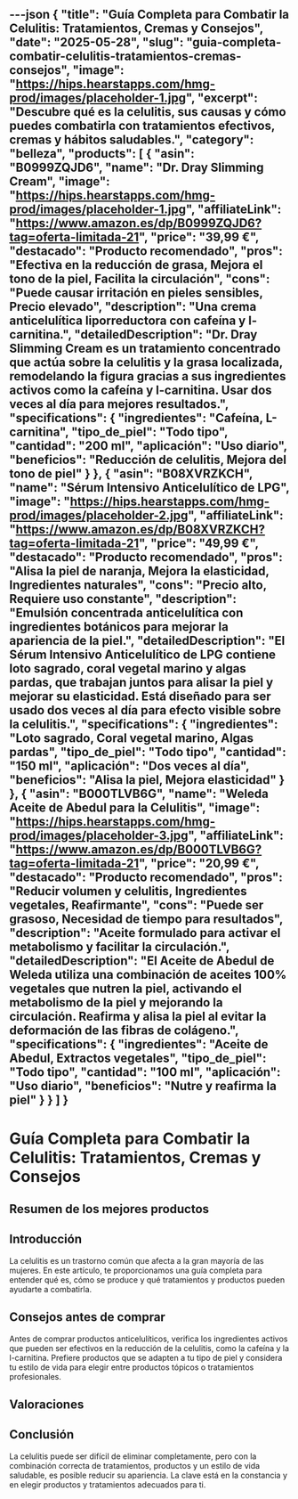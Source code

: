 ---json
{
  "title": "Guía Completa para Combatir la Celulitis: Tratamientos, Cremas y Consejos",
  "date": "2025-05-28",
  "slug": "guia-completa-combatir-celulitis-tratamientos-cremas-consejos",
  "image": "https://hips.hearstapps.com/hmg-prod/images/placeholder-1.jpg",
  "excerpt": "Descubre qué es la celulitis, sus causas y cómo puedes combatirla con tratamientos efectivos, cremas y hábitos saludables.",
  "category": "belleza",
  "products": [
    {
      "asin": "B0999ZQJD6",
      "name": "Dr. Dray Slimming Cream",
      "image": "https://hips.hearstapps.com/hmg-prod/images/placeholder-1.jpg",
      "affiliateLink": "https://www.amazon.es/dp/B0999ZQJD6?tag=oferta-limitada-21",
      "price": "39,99 €",
      "destacado": "Producto recomendado",
      "pros": "Efectiva en la reducción de grasa, Mejora el tono de la piel, Facilita la circulación",
      "cons": "Puede causar irritación en pieles sensibles, Precio elevado",
      "description": "Una crema anticelulítica liporreductora con cafeína y l-carnitina.",
      "detailedDescription": "Dr. Dray Slimming Cream es un tratamiento concentrado que actúa sobre la celulitis y la grasa localizada, remodelando la figura gracias a sus ingredientes activos como la cafeína y l-carnitina. Usar dos veces al día para mejores resultados.",
      "specifications": {
        "ingredientes": "Cafeína, L-carnitina",
        "tipo_de_piel": "Todo tipo",
        "cantidad": "200 ml",
        "aplicación": "Uso diario",
        "beneficios": "Reducción de celulitis, Mejora del tono de piel"
      }
    },
    {
      "asin": "B08XVRZKCH",
      "name": "Sérum Intensivo Anticelulítico de LPG",
      "image": "https://hips.hearstapps.com/hmg-prod/images/placeholder-2.jpg",
      "affiliateLink": "https://www.amazon.es/dp/B08XVRZKCH?tag=oferta-limitada-21",
      "price": "49,99 €",
      "destacado": "Producto recomendado",
      "pros": "Alisa la piel de naranja, Mejora la elasticidad, Ingredientes naturales",
      "cons": "Precio alto, Requiere uso constante",
      "description": "Emulsión concentrada anticelulítica con ingredientes botánicos para mejorar la apariencia de la piel.",
      "detailedDescription": "El Sérum Intensivo Anticelulítico de LPG contiene loto sagrado, coral vegetal marino y algas pardas, que trabajan juntos para alisar la piel y mejorar su elasticidad. Está diseñado para ser usado dos veces al día para efecto visible sobre la celulitis.",
      "specifications": {
        "ingredientes": "Loto sagrado, Coral vegetal marino, Algas pardas",
        "tipo_de_piel": "Todo tipo",
        "cantidad": "150 ml",
        "aplicación": "Dos veces al día",
        "beneficios": "Alisa la piel, Mejora elasticidad"
      }
    },
    {
      "asin": "B000TLVB6G",
      "name": "Weleda Aceite de Abedul para la Celulitis",
      "image": "https://hips.hearstapps.com/hmg-prod/images/placeholder-3.jpg",
      "affiliateLink": "https://www.amazon.es/dp/B000TLVB6G?tag=oferta-limitada-21",
      "price": "20,99 €",
      "destacado": "Producto recomendado",
      "pros": "Reducir volumen y celulitis, Ingredientes vegetales, Reafirmante",
      "cons": "Puede ser grasoso, Necesidad de tiempo para resultados",
      "description": "Aceite formulado para activar el metabolismo y facilitar la circulación.",
      "detailedDescription": "El Aceite de Abedul de Weleda utiliza una combinación de aceites 100% vegetales que nutren la piel, activando el metabolismo de la piel y mejorando la circulación. Reafirma y alisa la piel al evitar la deformación de las fibras de colágeno.",
      "specifications": {
        "ingredientes": "Aceite de Abedul, Extractos vegetales",
        "tipo_de_piel": "Todo tipo",
        "cantidad": "100 ml",
        "aplicación": "Uso diario",
        "beneficios": "Nutre y reafirma la piel"
      }
    }
  ]
}
---


# Guía Completa para Combatir la Celulitis: Tratamientos, Cremas y Consejos

## Resumen de los mejores productos

<ProductRankingTable products={products} />

## Introducción

La celulitis es un trastorno común que afecta a la gran mayoría de las mujeres. En este artículo, te proporcionamos una guía completa para entender qué es, cómo se produce y qué tratamientos y productos pueden ayudarte a combatirla.

## Consejos antes de comprar

Antes de comprar productos anticelulíticos, verifica los ingredientes activos que pueden ser efectivos en la reducción de la celulitis, como la cafeína y la l-carnitina. Prefiere productos que se adapten a tu tipo de piel y considera tu estilo de vida para elegir entre productos tópicos o tratamientos profesionales.

## Valoraciones

<ProductDetailCard product={products[0]} />

<ProductDetailCard product={products[1]} />

<ProductDetailCard product={products[2]} />

## Conclusión

La celulitis puede ser difícil de eliminar completamente, pero con la combinación correcta de tratamientos, productos y un estilo de vida saludable, es posible reducir su apariencia. La clave está en la constancia y en elegir productos y tratamientos adecuados para ti.
